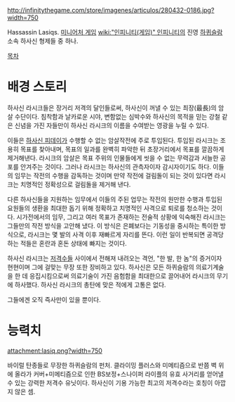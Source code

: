 http://infinitythegame.com/store/imagenes/articulos/280432-0186.jpg?width=750

Hassassin Lasiqs. [[미니어처 게임]] [[wiki:"인피니티(게임)" 인피니티]]의 진영 [[하퀴슬람]] 소속 하사신 형제들 중 하나.

[[목차]]
= 배경 스토리 =
하사신 라시크들은 장거리 저격의 달인들로써, 하사신이 꺼낼 수 있는 최장(最長)의 암살 수단이다. 침착함과 날카로운 시야, 변함없는 심박수와 하사신의 목적을 믿는 강철 같은 신념을 가진 자들만이 하사신 라시크의 이름을 수여받는 영광을 누릴 수 있다.

이들은 [[하사신 피데이]]가 수행할 수 없는 암살작전에 주로 투입된다. 투입된 라시크는 조용히 목표를 찾아내며, 목표의 일과를 완벽히 파악한 뒤 초장거리에서 목표를 깔끔하게 제거해낸다. 라시크의 암살은 목표 주위의 인물들에게 씻을 수 없는 무력감과 서늘한 공포를 안겨주는 것이다. 그러나 라시크는 하사신의 관측자이자 감시자이기도 하다. 이들의 임무는 작전의 수행을 감독하는 것이며 만약 작전에 걸림돌이 되는 것이 있다면 라시크는 치명적인 정확성으로 걸림돌을 제거해 낸다.

다른 하사신들을 지원하는 임무에서 이들의 주된 업무는 작전의 원만한 수행과 투입된 요원들의 생환을 최대한 돕기 위해 정확하고 치명적인 사격으로 퇴로를 청소하는 것이다. 시가전에서의 임무, 그리고 여러 목표가 존재하는 전술적 상황에 익숙해진 라시크는 그들만의 작전 방식을 고안해 냈다. 이 방식은 은폐보다는 기동성을 중시하는 특이한 방식으로, 라시크는 몇 발의 사격 이후 재빠르게 자리를 뜬다. 이런 일이 반복되면 공격당하는 적들은 혼란과 혼돈 상태에 빠지는 것이다. 

하사신 라시크는 [[저격수]]들 사이에서 전해져 내려오는 격언, "한 발, 한 놈"의 증거이자 현현이며 그에 걸맞는 무장 또한 장비하고 있다. 하사신은 모든 하퀴슬람의 의료기계술을 한 데 응집시킴으로써 의료기술이 가진 음험함을 최대한으로 끌어내어 라시크의 무기에 하사했다. 하사신 라시크의 총탄에 맞은 적에게 고통은 없다.

그들에겐 오직 즉사만이 있을 뿐이다.

= 능력치 =
attachment:lasiq.png?width=750

바이럴 탄종들로 무장한 하퀴슬람의 펀처. 클라이밍 플러스와 미메티즘으로 반쯤 벽 위에 올라가 커버+미메티즘으로 인한 BS보정+스나이퍼 라이플의 유효 사거리를 얻어낼 수 있는 강력한 저격수 유닛이다. 하사신이 기용 가능한 최고의 저격수라는 호칭이 아깝지 않은 셈.
